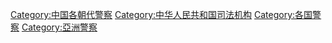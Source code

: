 {{Catmore}}

[[Category:中国各朝代警察|Category:中国各朝代警察]]
[[Category:中华人民共和国司法机构|Category:中华人民共和国司法机构]]
[[Category:各国警察|Category:各国警察]]
[[Category:亞洲警察|Category:亞洲警察]]